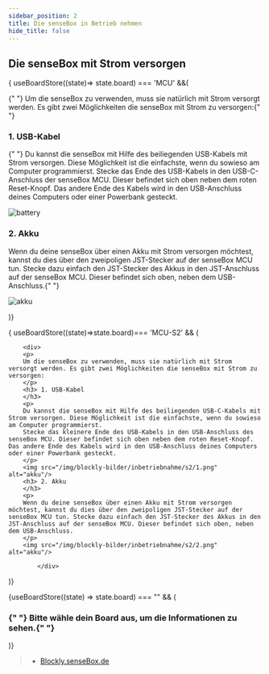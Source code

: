 ```yaml
---
sidebar_position: 2
title: Die senseBox in Betrieb nehmen
hide_title: false
---
```



<Layout title="Die senseBox in Betrieb nehmen">

## Die senseBox mit Strom versorgen

{ useBoardStore((state)=> state.board) === 'MCU' &&(

<div>
  <p>
    {" "}
    Um die senseBox zu verwenden, muss sie natürlich mit Strom versorgt werden. Es
    gibt zwei Möglichkeiten die senseBox mit Strom zu versorgen:{" "}
  </p>
  <h3>1. USB-Kabel</h3>
  <p>
    {" "}
    Du kannst die senseBox mit Hilfe des beiliegenden USB-Kabels mit Strom versorgen.
    Diese Möglichkeit ist die einfachste, wenn du sowieso am Computer programmierst.
    Stecke das Ende des USB-Kabels in den USB-C-Anschluss der senseBox MCU. Dieser
    befindet sich oben neben dem roten Reset-Knopf. Das andere Ende des Kabels wird
    in den USB-Anschluss deines Computers oder einer Powerbank gesteckt.
  </p>
  <img src="/img/blockly-bilder/inbetriebnahme/1.png" alt="battery" />
  <h3>2. Akku</h3>
  <p>
    Wenn du deine senseBox über einen Akku mit Strom versorgen möchtest, kannst
    du dies über den zweipoligen JST-Stecker auf der senseBox MCU tun. Stecke
    dazu einfach den JST-Stecker des Akkus in den JST-Anschluss auf der senseBox
    MCU. Dieser befindet sich oben, neben dem USB-Anschluss.{" "}
  </p>
  <img src="/img/blockly-bilder/inbetriebnahme/2.png" alt="akku" />
</div>

)}

{ useBoardStore((state)=>state.board)=== 'MCU-S2' && (

        <div>
        <p>
        Um die senseBox zu verwenden, muss sie natürlich mit Strom versorgt werden. Es gibt zwei Möglichkeiten die senseBox mit Strom zu versorgen:
        </p>
        <h3> 1. USB-Kabel
        </h3>
        <p>
        Du kannst die senseBox mit Hilfe des beiliegenden USB-C-Kabels mit Strom versorgen. Diese Möglichkeit ist die einfachste, wenn du sowieso am Computer programmierst.
        Stecke das kleinere Ende des USB-Kabels in den USB-Anschluss des senseBox MCU. Dieser befindet sich oben neben dem roten Reset-Knopf. Das andere Ende des Kabels wird in den USB-Anschluss deines Computers oder einer Powerbank gesteckt.
        </p>
        <img src="/img/blockly-bilder/inbetriebnahme/s2/1.png" alt="akku"/>
        <h3> 2. Akku
        </h3>
        <p>
        Wenn du deine senseBox über einen Akku mit Strom versorgen möchtest, kannst du dies über den zweipoligen JST-Stecker auf der senseBox MCU tun. Stecke dazu einfach den JST-Stecker des Akkus in den JST-Anschluss auf der senseBox MCU. Dieser befindet sich oben, neben dem USB-Anschluss.
        </p>
        <img src="/img/blockly-bilder/inbetriebnahme/s2/2.png" alt="akku"/>

            </div>

)}

{useBoardStore((state) => state.board) === "" && (

<div className="flex justify-center items-baseline">
  <h3 className="text-center m-5">
    {" "}
    Bitte wähle dein Board aus, um die Informationen zu sehen.{" "}
  </h3>
  <BoardDropdown />
</div>
)}

> - [Blockly.senseBox.de](https://blockly.sensebox.de/)

</Layout>
